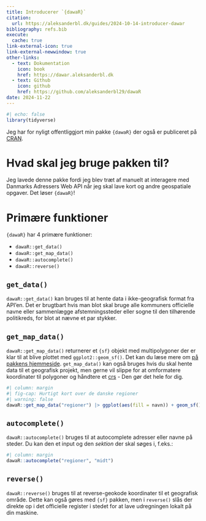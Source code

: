 ```yaml
---
title: Introducerer `{dawaR}`
citation:
  url: https://aleksanderbl.dk/guides/2024-10-14-introducer-dawar
bibliography: refs.bib
execute:
  cache: true
link-external-icon: true
link-external-newwindow: true
other-links:
  - text: Dokumentation
    icon: book
    href: https://dawar.aleksanderbl.dk
  - text: Github
    icon: github
    href: https://github.com/aleksanderbl29/dawaR
date: 2024-11-22
---
```


```r
#| echo: false
library(tidyverse)
```


Jeg har for nyligt offentliggjort min pakke `{dawaR}` der også er publiceret på [CRAN](https://CRAN.R-project.org/package=dawaR).

# Hvad skal jeg bruge pakken til?

Jeg lavede denne pakke fordi jeg blev træt af manuelt at interagere med Danmarks Adressers Web API når jeg skal lave kort og andre geospatiale opgaver. Det løser `{dawaR}`!

# Primære funktioner

`{dawaR}` har 4 primære funktioner:

- `dawaR::get_data()`
- `dawaR::get_map_data()`
- `dawaR::autocomplete()`
- `dawaR::reverse()`

## `get_data()`

`dawaR::get_data()` kan bruges til at hente data i ikke-geografisk format fra API'en. Det er brugtbart hvis man blot skal bruge alle kommuners officielle navne eller sammenlægge afstemningssteder eller sogne til den tilhørende politikreds, for blot at nævne et par stykker.

## `get_map_data()`

`dawaR::get_map_data()` returnerer et `{sf}` objekt med multipolygoner der er klar til at blive plottet med `ggplot2::geom_sf()`. Det kan du læse mere om [på pakkens hjemmeside](https://dawar.aleksanderbl.dk/articles/printing_maps.html). `get_map_data()` kan også bruges hvis du skal hente data til et geografisk projekt, men gerne vil slippe for at omformatere koordinater til polygoner og håndtere et [crs](https://en.wikipedia.org/wiki/Spatial_reference_system) - Den gør det hele for dig.

```r
#| column: margin
#| fig-cap: Hurtigt kort over de danske regioner
#| warning: false
dawaR::get_map_data("regioner") |> ggplot(aes(fill = navn)) + geom_sf() + theme_void()
```

## `autocomplete()`

`dawaR::autocomplete()` bruges til at autocomplete adresser eller navne på steder. Du kan den et input og den *sektion* der skal søges i, f.eks.: 

```r
#| column: margin
dawaR::autocomplete("regioner", "midt")
```

## `reverse()`

`dawaR::reverse()` bruges til at reverse-geokode koordinater til et geografisk område. Dette kan også gøres med `{sf}` pakken, men i `reverse()` slås der direkte op i det officielle register i stedet for at lave udregningen lokalt på din maskine.

